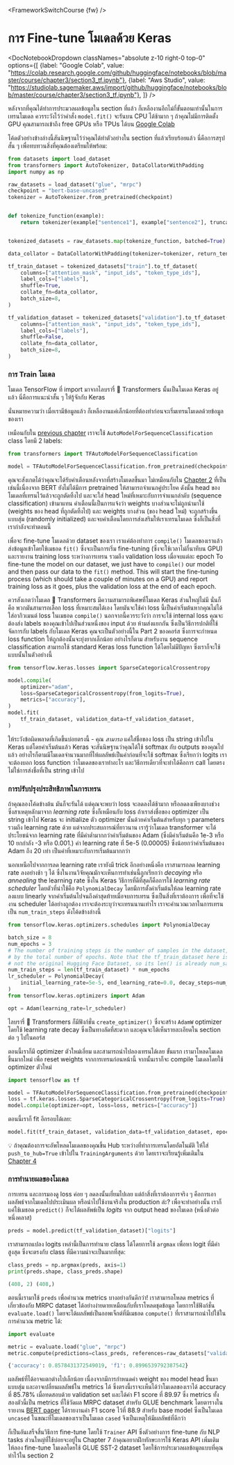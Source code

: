<FrameworkSwitchCourse {fw} />

# การ Fine-tune โมเดลด้วย Keras

<DocNotebookDropdown
  classNames="absolute z-10 right-0 top-0"
  options={[
    {label: "Google Colab", value: "https://colab.research.google.com/github/huggingface/notebooks/blob/master/course/chapter3/section3_tf.ipynb"},
    {label: "Aws Studio", value: "https://studiolab.sagemaker.aws/import/github/huggingface/notebooks/blob/master/course/chapter3/section3_tf.ipynb"},
]} />

หลังจากที่คุณได้ทำการประมวลผลข้อมูลใน section ที่แล้ว ก็เหลืองานอีกไม่กี่ขั้นตอนเท่านั้นในการเทรนโมเดล ควรระวังไว้ว่าคำสั่ง `model.fit()` จะรันบน CPU ได้ช้ามาก ๆ ถ้าคุณไม่มีการติดตั้ง GPU คุณสามารถเข้าถึง free GPUs หรือ TPUs ได้บน [Google Colab](https://colab.research.google.com/)

โค้ดตัวอย่างข้างล่างนี้สันนิษฐานไว้ว่าคุณได้ทำตัวอย่างใน section ที่แล้วเรียบร้อยแล้ว นี่คือการสรุปสั้น ๆ เพื่อทบทวนสิ่งที่คุณต้องเตรียมให้พร้อม:

```py
from datasets import load_dataset
from transformers import AutoTokenizer, DataCollatorWithPadding
import numpy as np

raw_datasets = load_dataset("glue", "mrpc")
checkpoint = "bert-base-uncased"
tokenizer = AutoTokenizer.from_pretrained(checkpoint)


def tokenize_function(example):
    return tokenizer(example["sentence1"], example["sentence2"], truncation=True)


tokenized_datasets = raw_datasets.map(tokenize_function, batched=True)

data_collator = DataCollatorWithPadding(tokenizer=tokenizer, return_tensors="tf")

tf_train_dataset = tokenized_datasets["train"].to_tf_dataset(
    columns=["attention_mask", "input_ids", "token_type_ids"],
    label_cols=["labels"],
    shuffle=True,
    collate_fn=data_collator,
    batch_size=8,
)

tf_validation_dataset = tokenized_datasets["validation"].to_tf_dataset(
    columns=["attention_mask", "input_ids", "token_type_ids"],
    label_cols=["labels"],
    shuffle=False,
    collate_fn=data_collator,
    batch_size=8,
)
```

### การ Train โมเดล

โมเดล TensorFlow ที่ import มาจากไลบรารี่ 🤗 Transformers นั้นเป็นโมเดล Keras อยู่แล้ว นี่คือการแนะนำสั้น ๆ ให้รู้จักกับ Keras

<Youtube id="rnTGBy2ax1c"/>

นั่นหมายความว่า เมื่อเรามีข้อมูลแล้ว ก็เหลืองานแค่เล็กน้อยที่ต้องทำก่อนจะเริ่มเทรนโมเดลด้วยข้อมูลของเรา

<Youtube id="AUozVp78dhk"/>

เหมือนกับใน [previous chapter](/course/chapter2) เราจะใช้ `AutoModelForSequenceClassification` class โดยมี 2 labels:

```py
from transformers import TFAutoModelForSequenceClassification

model = TFAutoModelForSequenceClassification.from_pretrained(checkpoint, num_labels=2)
```

คุณจะสังเกตได้ว่าคุณจะได้รับคำเตือนหลังจากที่สร้างโมเดลขึ้นมา ไม่เหมือนกับใน [Chapter 2](/course/chapter2) ที่เป็นเช่นนี้เนื่องจาก BERT ยังไม่ได้มีการ pretrained ให้สามารถจำแนกคู่ประโยค ดังนั้น head ของโมเดลที่เทรนไว้แล้วจะถูกตัดทิ้งไป และจะใส่ head ใหม่ที่เหมาะกับการจำแนกลำดับ (sequence classification) เข้ามาแทน คำเตือนนี้เป็นการแจ้งว่า weights บางส่วนจะไม่ถูกนำมาใช้ (weights ของ head ที่ถูกตัดทิ้งไป) และ weights บางส่วน (ของ head ใหม่) จะถูกสร้างขึ้นแบบสุ่ม (randomly initialized) และจบคำเตือนโดยการส่งเสริมให้เราเทรนโมเดล ซึ่งก็เป็นสิ่งที่เรากำลังจะทำตอนนี้

เพื่อจะ fine-tune โมเดลด้วย dataset ของเรา เราแค่ต้องทำการ `compile()` โมเดลของเราแล้วส่งข้อมูลเข้าโดยใช้เมธอด `fit()` ซึ่งจะเป็นการเริ่ม fine-tuning (ซึ่งจะใช้เวลาไม่กี่นาทีบน GPU) และรายงาน training loss ระหว่างการเทรน รวมถึง validation loss เมื่อจบแต่ละ epoch 
To fine-tune the model on our dataset, we just have to `compile()` our model and then pass our data to the `fit()` method. This will start the fine-tuning process (which should take a couple of minutes on a GPU) and report training loss as it goes, plus the validation loss at the end of each epoch.

<Tip>

ควรสังเกตว่าโมเดล 🤗 Transformers มีความสามารถพิเศษที่โมเดล Keras ส่วนใหญ่ไม่มี นั่นก็คือ พวกมันสามารถเลือก loss ที่เหมาะสมได้เอง โดยมันจะใช้ค่า loss นี้เป็นค่าเริ่มต้นหากคุณไม่ได้ใส่อากิวเมนต์ loss ในเมธอด `compile()` นอกจากนี้ควรระวังว่า การจะใช้ internal loss คุณจะต้องส่ง labels ของคุณเข้าไปเป็นส่วนหนึ่งของ input ด้วย ห้ามส่งแยกกัน ซึ่งเป็นวิธีการปกติที่ใช้จัดการกับ labels กับโมเดล Keras คุณจะเป็นตัวอย่างนี้ใน Part 2 ของคอร์ส ซึ่งการจะกำหนด loss function ให้ถูกต้องนั้นจะยุ่งยากเล็กน้อย อย่างไรก็ตาม สำหรับงาน sequence classification สามารถใช้ standard Keras loss function ได้โดยไม่มีปัญหา ซึ่งเราก็จะใช้แบบนั้นในตัวอย่างนี้

</Tip>

```py
from tensorflow.keras.losses import SparseCategoricalCrossentropy

model.compile(
    optimizer="adam",
    loss=SparseCategoricalCrossentropy(from_logits=True),
    metrics=["accuracy"],
)
model.fit(
    tf_train_dataset, validation_data=tf_validation_dataset,
)
```

<Tip warning={true}>

ให้ระวังข้อผิดพลาดที่เกิดขึ้นบ่อยตรงนี้ - คุณ *สามารถ* แค่ใส่ชื่อของ loss เป็น string เข้าไปใน Keras แต่โดยค่าเริ่มต้นแล้ว Keras จะสันนิษฐานว่าคุณได้ใช้ softmax กับ outputs ของคุณไปแล้ว อย่างไรก็ตามมีโมเดลจำนวนมากที่ให้ผลลัพธ์เป็นค่าก่อนที่จะใช้ softmax ซึ่งเรียกว่า logits เราจะต้องบอก loss function ว่าโมเดลของเราทำอะไร และวิธีการเดียวที่จะทำได้คือการ call โดยตรง ไม่ใช่การส่งชื่อที่เป็น string เข้าไป

</Tip>


### การปรับปรุงประสิทธิภาพในการเทรน

<Youtube id="cpzq6ESSM5c"/>

ถ้าคุณลองโค้ดข้างต้น มันก็จะรันได้ แต่คุณจะพบว่า loss จะลดลงได้ช้ามาก หรือลดลงเพียงบางช่วง ซึ่งสาเหตุหลักมาจาก *learning rate*
ซึ่งก็เหมือนกับ loss ถ้าเราส่งชื่อของ optimizer เป็น string เข้าไป Keras จะ initialize ตัว optimizer นั้นด้วยค่าเริ่มต้นสำหรับทุก ๆ parameters รวมถึง learning rate ด้วย
แต่จากประสบการณ์ที่ยาวนาน เรารู้ว่าโมเดล transformer จะได้ประโยชน์จาก learning rate ที่มีค่าต่ำมากกว่าค่าเริ่มต้นของ Adam (ซึ่งมีค่าเริ่มต้นคือ 1e-3 หรือ 10 ยกกำลัง -3 หรือ 0.001.)
ค่า learning rate ที่ 5e-5 (0.00005) ซึ่งน้อยกว่าค่าเริ่มต้นของ Adam ถึง 20 เท่า เป็นค่าที่เหมาะกับการเริ่มต้นมากกว่า

นอกเหนือไปจากการลด learning rate เรายังมี trick อีกอย่างหนึ่งคือ เราสามารถลด learning rate ลงอย่างช้า ๆ ได้ ซึ่งในงานวิจัยคุณมักจะเห็นการทำเช่นนี้ถูกเรียกว่า 
*decaying* หรือ *annealing* the learning rate ซึ่งใน Keras วิธีการที่ดีที่สุดก็คือการใช้ *learning rate scheduler* โดยตัวที่น่าใช้คือ
`PolynomialDecay` โดยมีการตั้งค่าเริ่มต้นให้ลด learning rate ลงแบบ linearly จากค่าเริ่มต้นไปจนถึงค่าสุดท้ายเมื่อจบการเทรน ซึ่งเป็นสิ่งที่เราต้องการ
เพื่อที่จะใช้งาน scheduler ได้อย่างถูกต้อง เราจะต้องระบุว่าจะเทรนนานเท่าไร เราจะคำนวณเวลาในการเทรนเป็น `num_train_steps` ดังโค้ดข้างล่างนี้

```py
from tensorflow.keras.optimizers.schedules import PolynomialDecay

batch_size = 8
num_epochs = 3
# The number of training steps is the number of samples in the dataset, divided by the batch size then multiplied
# by the total number of epochs. Note that the tf_train_dataset here is a batched tf.data.Dataset,
# not the original Hugging Face Dataset, so its len() is already num_samples // batch_size.
num_train_steps = len(tf_train_dataset) * num_epochs
lr_scheduler = PolynomialDecay(
    initial_learning_rate=5e-5, end_learning_rate=0.0, decay_steps=num_train_steps
)
from tensorflow.keras.optimizers import Adam

opt = Adam(learning_rate=lr_scheduler)
```

<Tip>

ไลบรารี่ 🤗 Transformers ก็มีฟังก์ชั่น `create_optimizer()` ซึ่งจะสร้าง `AdamW` optimizer โดยใช้ learning rate decay ซึ่งเป็นทางลัดที่สะดวก และคุณจะได้เห็นรายละเอียดใน section ต่อ ๆ ไปในคอร์ส

</Tip>

ตอนนี้เราก็มี optimizer ตัวใหม่เอี่ยม และสามารถนำไปลองเทรนได้เลย ขั้นแรก เรามาโหลดโมเดลขึ้นมากใหม่ เพื่อ reset weights จากการเทรนก่อนหน้านี้ จากนั้นเราก็จะ compile โมเดลโดยใช้ optimizer ตัวใหม่

```py
import tensorflow as tf

model = TFAutoModelForSequenceClassification.from_pretrained(checkpoint, num_labels=2)
loss = tf.keras.losses.SparseCategoricalCrossentropy(from_logits=True)
model.compile(optimizer=opt, loss=loss, metrics=["accuracy"])
```

ตอนนี้เราก็ fit อีกรอบได้เลย:

```py
model.fit(tf_train_dataset, validation_data=tf_validation_dataset, epochs=3)
```

<Tip>

💡 ถ้าคุณต้องการจะอัพโหลดโมเดลของคุณขึ้น Hub ระหว่างที่ทำการเทรนโดยอัตโนมัติ ให้ใส่ `push_to_hub=True` เข้าไปใน `TrainingArguments` ด้วย โดยเราจะเรียนรู้เพิ่มเติมใน [Chapter 4](/course/chapter4/3)

</Tip>

### การทำนายผลของโมเดล

<Youtube id="nx10eh4CoOs"/>


การเทรน และการมองดู loss ค่อย ๆ ลดลงนั้นเยี่ยมไปเลย แต่ถ้าสิ่งที่เราต้องการจริง ๆ คือการเอาผลลัพธ์จากโมเดลไปประเมินผล หรือนำไปใช้งานจริงใน production ล่ะ? เพื่อจะทำอย่างนั้น เราก็แค่ใช้เมธอด `predict()` ก็จะได้ผลลัพธ์เป็น *logits* จาก output head ของโมเดล (หนึ่งตัวต่อหนึ่งคลาส)

```py
preds = model.predict(tf_validation_dataset)["logits"]
```

เราสามารถแปลง logits เหล่านี้เป็นการทำนาย class ได้โดยการใช้ `argmax` เพื่อหา logit ที่มีค่าสูงสุด ซึ่งจะตรงกับ class ที่มีความน่าจะเป็นมากที่สุด:

```py
class_preds = np.argmax(preds, axis=1)
print(preds.shape, class_preds.shape)
```

```python out
(408, 2) (408,)
```

ตอนนี้เรามาใช้ `preds` เพื่อคำนวณ metrics บางอย่างกันดีกว่า! เราสามารถโหลด metrics ที่เกี่ยวข้องกับ MRPC dataset ได้อย่างง่ายดายเหมือนกับที่เราโหลดชุดข้อมูล โดยการใช้ฟังก์ชั่น `evaluate.load()` โดยจะได้ผลลัพธ์เป็นออพเจ็กต์ที่มีเมธอด `compute()` ที่เราสามารถนำไปใช้ในการคำนวณ metric ได้:

```py
import evaluate

metric = evaluate.load("glue", "mrpc")
metric.compute(predictions=class_preds, references=raw_datasets["validation"]["label"])
```

```python out
{'accuracy': 0.8578431372549019, 'f1': 0.8996539792387542}
```

ผลลัพธ์ที่ได้อาจแตกต่างไปเล็กน้อย เนื่องจากมีการกำหนดค่า weight ของ model head ขึ้นมาแบบสุ่ม และอาจเปลี่ยนผลลัพธ์ใน metrics ได้ ซึ่งตรงนี้เราจะเห็นได้ว่าโมเดลของเราได้ accuracy ที่ 85.78% เมื่อทดสอบด้วย validation set และได้ค่า F1 score ที่ 89.97 ซึ่ง metrics ทั้งสองตัวนี้เป็น metrics ที่ใช้วัดผล MRPC dataset สำหรับ GLUE benchmark โดยตารางในรายงาน [BERT paper](https://arxiv.org/pdf/1810.04805.pdf) ได้รายงานค่า F1 score ไว้ที่ 88.9 สำหรับ base model ซึ่งเป็นโมเดล `uncased` ในขณะที่โมเดลของเราเป็นโมเดล `cased` จึงเป็นเหตุให้มีผลลัพธ์ที่ดีกว่า

ก็เป็นอันเสร็จสิ้นวิธีการ fine-tune โดยใช้ `Trainer` API ซึ่งตัวอย่างการ fine-tune กับ NLP tasks ส่วนใหญ่ที่ใช้บ่อยจะอยู่ใน Chapter 7 ถ้าคุณอยากฝึกทักษะการใช้ Keras API เพิ่มเติม ให้ลอง fine-tune โมเดลโดยใช้ GLUE SST-2 dataset โดยใช้การประมวลผลข้อมูลแบบที่คุณทำไว้ใน section 2
